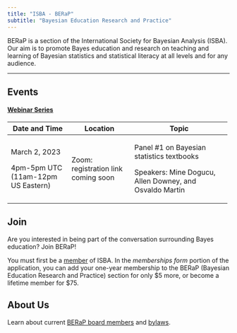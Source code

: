 ```yaml
---
title: "ISBA - BERaP"
subtitle: "Bayesian Education Research and Practice"
---
```


BERaP is a section of the International Society for Bayesian Analysis (ISBA). Our aim is to promote Bayes education and research on teaching and learning of Bayesian statistics and statistical literacy at all levels and for any audience.

------------------------------------------------------------------------

## Events

#### [Webinar Series]{.underline}

+------------------------------------+-------------------------------------+---------------------------------------------------------+
| Date and Time                      | Location                            | Topic                                                   |
+====================================+=====================================+=========================================================+
| March 2, 2023                      | Zoom: registration link coming soon | Panel #1 on Bayesian statistics textbooks               |
|                                    |                                     |                                                         |
| 4pm-5pm UTC (11am-12pm US Eastern) |                                     | Speakers: Mine Dogucu, Allen Downey, and Osvaldo Martin |
+------------------------------------+-------------------------------------+---------------------------------------------------------+

## Join

Are you interested in being part of the conversation surrounding Bayes education? Join BERaP!

You must first be a [member](https://bayesian.org/membership/joinrenew/) of ISBA. In the *memberships form* portion of the application, you can add your one-year membership to the BERaP (Bayesian Education Research and Practice) section for only \$5 more, or become a lifetime member for \$75.

## About Us

Learn about current [BERaP board members](about.qmd) and [bylaws](bylaws.qmd).
